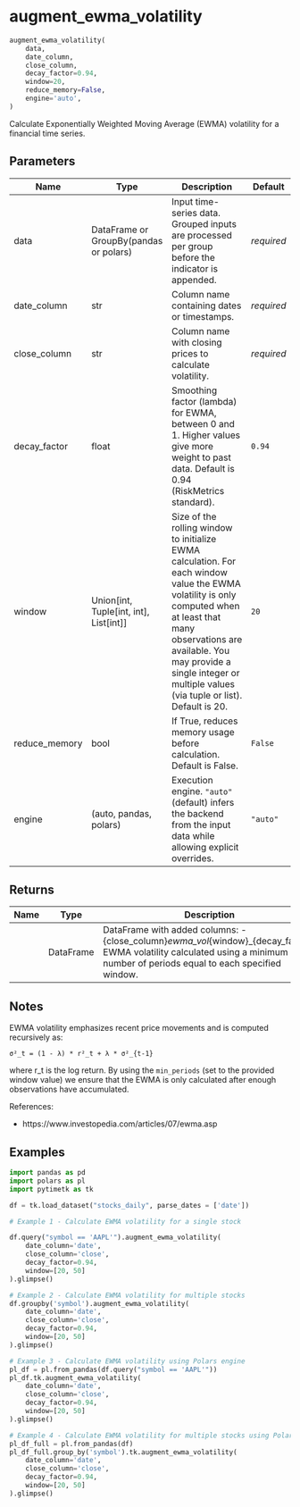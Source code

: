 # augment_ewma_volatility { #pytimetk.augment_ewma_volatility }

```python
augment_ewma_volatility(
    data,
    date_column,
    close_column,
    decay_factor=0.94,
    window=20,
    reduce_memory=False,
    engine='auto',
)
```

Calculate Exponentially Weighted Moving Average (EWMA) volatility for a financial time series.

## Parameters {.doc-section .doc-section-parameters}

| Name          | Type                                         | Description                                                                                                                                                                                                                                                       | Default    |
|---------------|----------------------------------------------|-------------------------------------------------------------------------------------------------------------------------------------------------------------------------------------------------------------------------------------------------------------------|------------|
| data          | DataFrame or GroupBy(pandas or polars)       | Input time-series data. Grouped inputs are processed per group before the indicator is appended.                                                                                                                                                                  | _required_ |
| date_column   | str                                          | Column name containing dates or timestamps.                                                                                                                                                                                                                       | _required_ |
| close_column  | str                                          | Column name with closing prices to calculate volatility.                                                                                                                                                                                                          | _required_ |
| decay_factor  | float                                        | Smoothing factor (lambda) for EWMA, between 0 and 1. Higher values give more weight to past data. Default is 0.94 (RiskMetrics standard).                                                                                                                         | `0.94`     |
| window        | Union\[int, Tuple\[int, int\], List\[int\]\] | Size of the rolling window to initialize EWMA calculation. For each window value the EWMA volatility is only computed when at least that many observations are available. You may provide a single integer or multiple values (via tuple or list). Default is 20. | `20`       |
| reduce_memory | bool                                         | If True, reduces memory usage before calculation. Default is False.                                                                                                                                                                                               | `False`    |
| engine        | (auto, pandas, polars)                       | Execution engine. ``"auto"`` (default) infers the backend from the input data while allowing explicit overrides.                                                                                                                                                  | `"auto"`   |

## Returns {.doc-section .doc-section-returns}

| Name   | Type      | Description                                                                                                                                                                   |
|--------|-----------|-------------------------------------------------------------------------------------------------------------------------------------------------------------------------------|
|        | DataFrame | DataFrame with added columns: - {close_column}_ewma_vol_{window}_{decay_factor}: EWMA volatility calculated using a minimum number of periods equal to each specified window. |

## Notes {.doc-section .doc-section-notes}

EWMA volatility emphasizes recent price movements and is computed recursively as:

    σ²_t = (1 - λ) * r²_t + λ * σ²_{t-1}

where r_t is the log return. By using the `min_periods` (set to the provided window value) we ensure that the EWMA is only calculated after enough observations have accumulated.

References:

- https://www.investopedia.com/articles/07/ewma.asp

## Examples {.doc-section .doc-section-examples}

```python
import pandas as pd
import polars as pl
import pytimetk as tk

df = tk.load_dataset("stocks_daily", parse_dates = ['date'])

# Example 1 - Calculate EWMA volatility for a single stock

df.query("symbol == 'AAPL'").augment_ewma_volatility(
    date_column='date',
    close_column='close',
    decay_factor=0.94,
    window=[20, 50]
).glimpse()
```

```python
# Example 2 - Calculate EWMA volatility for multiple stocks
df.groupby('symbol').augment_ewma_volatility(
    date_column='date',
    close_column='close',
    decay_factor=0.94,
    window=[20, 50]
).glimpse()
```

```python
# Example 3 - Calculate EWMA volatility using Polars engine
pl_df = pl.from_pandas(df.query("symbol == 'AAPL'"))
pl_df.tk.augment_ewma_volatility(
    date_column='date',
    close_column='close',
    decay_factor=0.94,
    window=[20, 50]
).glimpse()
```

```python
# Example 4 - Calculate EWMA volatility for multiple stocks using Polars engine
pl_df_full = pl.from_pandas(df)
pl_df_full.group_by('symbol').tk.augment_ewma_volatility(
    date_column='date',
    close_column='close',
    decay_factor=0.94,
    window=[20, 50]
).glimpse()
```